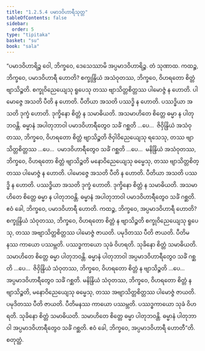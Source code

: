 ```yaml
---
title: "1.2.5.4 ပမာဒဝိဟာရီသုတ္တ"
tableOfContents: false
sidebar:
  order: 5
type: "tipitaka"
basket: "su"
book: "sala"
---
```



<DynamicBreadcrumb />

<Division number="97" book="sala">

<Paragraph number="517" book="sala">
“ပမာဒဝိဟာရိဉ္စ ဝေါ, ဘိက္ခဝေ, ဒေသေဿာမိ အပ္ပမာဒဝိဟာရိဉ္စ. တံ သုဏာထ. ကထဉ္စ, ဘိက္ခဝေ, ပမာဒဝိဟာရီ ဟောတိ? စက္ခုန္ဒြိယံ အသံဝုတဿ, ဘိက္ခဝေ, ဝိဟရတော စိတ္တံ ဗျာသိဉ္စတိ. စက္ခုဝိညေယျေသု ရူပေသု တဿ ဗျာသိတ္တစိတ္တဿ ပါမောဇ္ဇံ န ဟောတိ. ပါမောဇ္ဇေ အသတိ ပီတိ န ဟောတိ. ပီတိယာ အသတိ ပဿဒ္ဓိ န ဟောတိ. ပဿဒ္ဓိယာ အသတိ ဒုက္ခံ ဟောတိ. ဒုက္ခိနော စိတ္တံ န သမာဓိယတိ. အသမာဟိတေ စိတ္တေ ဓမ္မာ န ပါတုဘဝန္တိ. ဓမ္မာနံ အပါတုဘာဝါ ပမာဒဝိဟာရီတွေဝ သင်္ခံ ဂစ္ဆတိ …ပေ…  ဇိဝှိန္ဒြိယံ အသံဝုတဿ, ဘိက္ခဝေ, ဝိဟရတော စိတ္တံ ဗျာသိဉ္စတိ ဇိဝှါဝိညေယျေသု ရသေသု, တဿ ဗျာသိတ္တစိတ္တဿ …ပေ…  ပမာဒဝိဟာရီတွေဝ သင်္ခံ ဂစ္ဆတိ …ပေ…  မနိန္ဒြိယံ အသံဝုတဿ, ဘိက္ခဝေ, ဝိဟရတော စိတ္တံ ဗျာသိဉ္စတိ မနောဝိညေယျေသု ဓမ္မေသု, တဿ ဗျာသိတ္တစိတ္တဿ ပါမောဇ္ဇံ န ဟောတိ. ပါမောဇ္ဇေ အသတိ ပီတိ န ဟောတိ. ပီတိယာ အသတိ ပဿဒ္ဓိ န ဟောတိ. ပဿဒ္ဓိယာ အသတိ ဒုက္ခံ ဟောတိ. ဒုက္ခိနော စိတ္တံ န သမာဓိယတိ. အသမာဟိတေ စိတ္တေ ဓမ္မာ န ပါတုဘဝန္တိ. ဓမ္မာနံ အပါတုဘာဝါ ပမာဒဝိဟာရီတွေဝ သင်္ခံ ဂစ္ဆတိ. ဧဝံ ခေါ, ဘိက္ခဝေ, ပမာဒဝိဟာရီ ဟောတိ.
</Paragraph>

<Paragraph number="518" book="sala">
ကထဉ္စ, ဘိက္ခဝေ, အပ္ပမာဒဝိဟာရီ ဟောတိ? စက္ခုန္ဒြိယံ သံဝုတဿ, ဘိက္ခဝေ, ဝိဟရတော စိတ္တံ န ဗျာသိဉ္စတိ စက္ခုဝိညေယျေသု ရူပေသု, တဿ အဗျာသိတ္တစိတ္တဿ ပါမောဇ္ဇံ ဇာယတိ. ပမုဒိတဿ ပီတိ ဇာယတိ. ပီတိမနဿ ကာယော ပဿမ္ဘတိ. ပဿဒ္ဓကာယော သုခံ ဝိဟရတိ. သုခိနော စိတ္တံ သမာဓိယတိ. သမာဟိတေ စိတ္တေ ဓမ္မာ ပါတုဘဝန္တိ. ဓမ္မာနံ ပါတုဘာဝါ အပ္ပမာဒဝိဟာရီတွေဝ သင်္ခံ ဂစ္ဆတိ …ပေ…  ဇိဝှိန္ဒြိယံ သံဝုတဿ, ဘိက္ခဝေ, ဝိဟရတော စိတ္တံ န ဗျာသိဉ္စတိ …ပေ…  အပ္ပမာဒဝိဟာရီတွေဝ သင်္ခံ ဂစ္ဆတိ. မနိန္ဒြိယံ သံဝုတဿ, ဘိက္ခဝေ, ဝိဟရတော စိတ္တံ န ဗျာသိဉ္စတိ, မနောဝိညေယျေသု ဓမ္မေသု, တဿ အဗျာသိတ္တစိတ္တဿ ပါမောဇ္ဇံ ဇာယတိ. ပမုဒိတဿ ပီတိ ဇာယတိ. ပီတိမနဿ ကာယော ပဿမ္ဘတိ. ပဿဒ္ဓကာယော သုခံ ဝိဟရတိ. သုခိနော စိတ္တံ သမာဓိယတိ. သမာဟိတေ စိတ္တေ ဓမ္မာ ပါတုဘဝန္တိ. ဓမ္မာနံ ပါတုဘာဝါ အပ္ပမာဒဝိဟာရီတွေဝ သင်္ခံ ဂစ္ဆတိ. ဧဝံ ခေါ, ဘိက္ခဝေ, အပ္ပမာဒဝိဟာရီ ဟောတီ”တိ.

</Paragraph>
</Division>

<Paragraph number="519" type="center" book="sala">
စတုတ္ထံ.
</Paragraph>